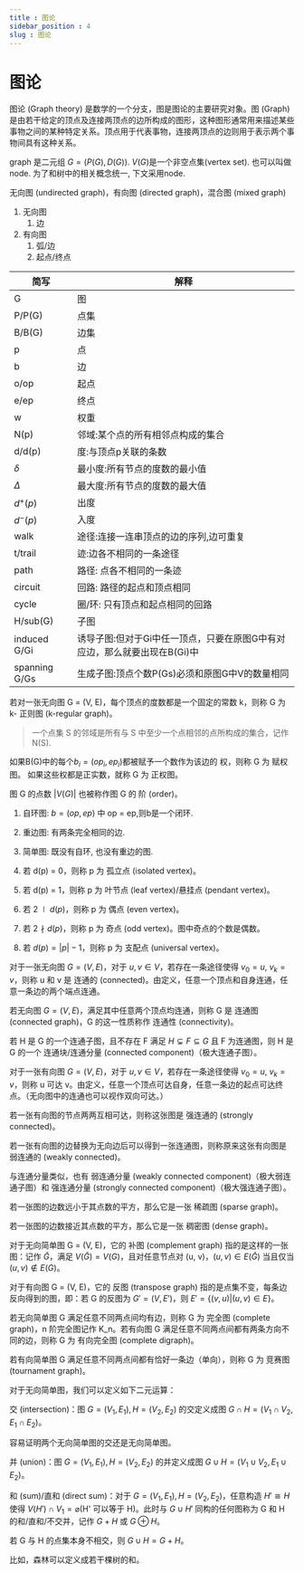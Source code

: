```yaml
---
title : 图论
sidebar_position : 4
slug : 图论
---
```

# 图论


图论 (Graph theory) 是数学的一个分支，图是图论的主要研究对象。图 (Graph) 是由若干给定的顶点及连接两顶点的边所构成的图形，这种图形通常用来描述某些事物之间的某种特定关系。顶点用于代表事物，连接两顶点的边则用于表示两个事物间具有这种关系。

graph 是二元组 $G = (P(G),D(G))$. $V(G)$是一个非空点集(vertex set). 也可以叫做node. 为了和树中的相关概念统一, 下文采用node.

无向图 (undirected graph)，有向图 (directed graph)，混合图 (mixed graph)

1. 无向图
   1. 边
2. 有向图
   1. 弧/边
   2. 起点/终点

| 简写   | 解释                              |
| ------ | --------------------------------- |
| G      | 图                                |
| P/P(G) | 点集                              |
| B/B(G) | 边集                              |
| p      | 点                                |
| b      | 边                                |
| o/op   | 起点                              |
| e/ep   | 终点                              |
| w      | 权重                              |
| N(p)   | 邻域:某个点的所有相邻点构成的集合 |
| d/d(p) | 度:与顶点p关联的条数              |
|$\delta$|最小度:所有节点的度数的最小值|
|$\Delta$|最大度:所有节点的度数的最大值|
|$d^+(p)$|出度|
|$d^-(p)$|入度|
|walk|途径:连接一连串顶点的边的序列,边可重复|
|t/trail|迹:边各不相同的一条途径|
|path|路径: 点各不相同的一条迹|
|circuit|回路: 路径的起点和顶点相同|
|cycle|圈/环: 只有顶点和起点相同的回路|
|H/sub(G)|子图|
|induced G/Gi|诱导子图:但对于Gi中任一顶点，只要在原图G中有对应边，那么就要出现在B(Gi)中|
|spanning G/Gs|生成子图:顶点个数P(Gs)必须和原图G中V的数量相同|




若对一张无向图 G = (V, E)，每个顶点的度数都是一个固定的常数 k，则称 G 为 k- 正则图 (k-regular graph)。

> 一个点集 S 的邻域是所有与 S 中至少一个点相邻的点所构成的集合，记作 N(S).

如果B(G)中的每个$b_i = (op_i,ep_i)$都被赋予一个数作为该边的 权，则称 G 为 赋权图。
如果这些权都是正实数，就称 G 为 正权图。

图 G 的点数 $\left| V(G) \right|$ 也被称作图 G 的 阶 (order)。

1. 自环图: $b = (op,ep)$ 中 op = ep,则b是一个闭环.
2. 重边图: 有两条完全相同的边.
3. 简单图: 既没有自环, 也没有重边的图.

4. 若 d(p) = 0，则称 p 为 孤立点 (isolated vertex)。
5. 若 d(p) = 1，则称 p 为 叶节点 (leaf vertex)/悬挂点 (pendant vertex)。
6. 若 $2 \mid d(p)$，则称 p 为 偶点 (even vertex)。
7. 若 $2 \nmid d(p)$，则称 p 为 奇点 (odd vertex)。图中奇点的个数是偶数。
8. 若 $d(p) = \left| p \right| - 1$，则称 p 为 支配点 (universal vertex)。

对于一张无向图 $G = (V, E)$，对于 $u, v \in V$，若存在一条途径使得 $v_0 = u$, $v_k = v$，则称 u 和 v 是 连通的 (connected)。由定义，任意一个顶点和自身连通，任意一条边的两个端点连通。

若无向图 $G = (V, E)$，满足其中任意两个顶点均连通，则称 G 是 连通图 (connected graph)，G 的这一性质称作 连通性 (connectivity)。

若 H 是 G 的一个连通子图，且不存在 F 满足 $H\subsetneq F \subseteq G$ 且 F 为连通图，则 H 是 G 的一个 连通块/连通分量 (connected component)（极大连通子图）。

对于一张有向图 $G = (V, E)$，对于 $u, v \in V$，若存在一条途径使得 $v_0 = u$, $v_k = v$，则称 u 可达 v。由定义，任意一个顶点可达自身，任意一条边的起点可达终点。（无向图中的连通也可以视作双向可达。）

若一张有向图的节点两两互相可达，则称这张图是 强连通的 (strongly connected)。

若一张有向图的边替换为无向边后可以得到一张连通图，则称原来这张有向图是 弱连通的 (weakly connected)。

与连通分量类似，也有 弱连通分量 (weakly connected component)（极大弱连通子图）和 强连通分量 (strongly connected component)（极大强连通子图）。

若一张图的边数远小于其点数的平方，那么它是一张 稀疏图 (sparse graph)。

若一张图的边数接近其点数的平方，那么它是一张 稠密图 (dense graph)。

对于无向简单图 G = (V, E)，它的 补图 (complement graph) 指的是这样的一张图：记作 $\bar G$，满足 $V \left( \bar G \right) = V \left( G \right)$，且对任意节点对 (u, v)，$(u, v) \in E \left( \bar G \right)$ 当且仅当 $(u, v) \notin E \left( G \right)$。

对于有向图 G = (V, E)，它的 反图 (transpose graph) 指的是点集不变，每条边反向得到的图，即：若 G 的反图为 $G'=(V, E')$，则 $E'=\{(v, u)|(u, v)\in E\}$。

若无向简单图 G 满足任意不同两点间均有边，则称 G 为 完全图 (complete graph)，n 阶完全图记作 K_n。若有向图 G 满足任意不同两点间都有两条方向不同的边，则称 G 为 有向完全图 (complete digraph)。

若有向简单图 G 满足任意不同两点间都有恰好一条边（单向），则称 G 为 竞赛图 (tournament graph)。


对于无向简单图，我们可以定义如下二元运算：

交 (intersection)：图 $G = \left( V_1, E_1 \right), H = \left( V_2, E_2 \right)$ 的交定义成图 $G \cap H = \left( V_1 \cap V_2, E_1 \cap E_2 \right)$。

容易证明两个无向简单图的交还是无向简单图。

并 (union)：图 $G = \left( V_1, E_1 \right), H = \left( V_2, E_2 \right)$ 的并定义成图 $G \cup H = \left( V_1 \cup V_2, E_1 \cup E_2 \right)$。

和 (sum)/直和 (direct sum)：对于 $G = \left( V_1, E_1 \right), H = \left( V_2, E_2 \right)$，任意构造 $H' \cong H$ 使得 $V \left( H' \right) \cap V_1 = \varnothing$(H' 可以等于 H)。此时与 $G \cup H'$ 同构的任何图称为 G 和 H 的和/直和/不交并，记作 $G + H$ 或 $G \oplus H$。

若 G 与 H 的点集本身不相交，则 $G \cup H = G + H$。

比如，森林可以定义成若干棵树的和。